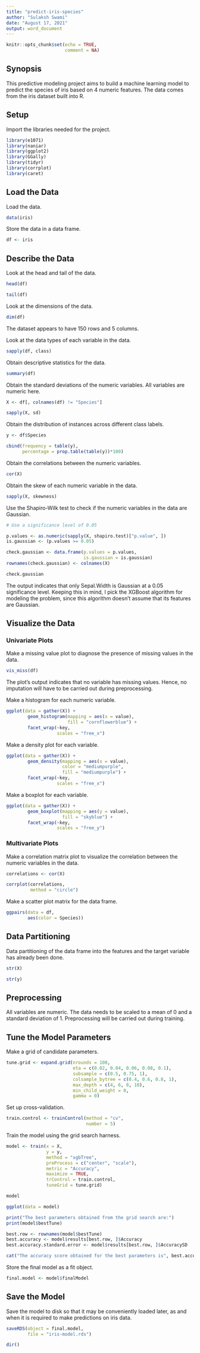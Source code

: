 ```yaml
---
title: "predict-iris-species"
author: "Sulaksh Swami"
date: "August 17, 2021"
output: word_document
---
```


```r
knitr::opts_chunk$set(echo = TRUE,
                      comment = NA)
```

## Synopsis

This predictive modeling project aims to build a machine learning model to predict the species of iris based on 4 numeric features. The data comes from the iris dataset built into R.

## Setup

Import the libraries needed for the project.

```r
library(e1071)
library(naniar)
library(ggplot2)
library(GGally)
library(tidyr)
library(corrplot)
library(caret)
```

## Load the Data

Load the data.

```r
data(iris)
```

Store the data in a data frame.

```r
df <- iris
```

## Describe the Data

Look at the head and tail of the data.

```r
head(df)
```

```r
tail(df)
```

Look at the dimensions of the data.

```r
dim(df)
```

The dataset appears to have 150 rows and 5 columns.

Look at the data types of each variable in the data.

```r
sapply(df, class)
```

Obtain descriptive statistics for the data.

```r
summary(df)
```

Obtain the standard deviations of the numeric variables. All variables are numeric here.

```r
X <- df[, colnames(df) != "Species"]

sapply(X, sd)
```

Obtain the distribution of instances across different class labels.

```r
y <- df$Species

cbind(frequency = table(y),
      percentage = prop.table(table(y))*100)
```

Obtain the correlations between the numeric variables.

```r
cor(X)
```

Obtain the skew of each numeric variable in the data.

```r
sapply(X, skewness)
```

Use the Shapiro-Wilk test to check if the numeric variables in the data are Gaussian.

```r
# Use a significance level of 0.05

p.values <- as.numeric(sapply(X, shapiro.test)["p.value", ])
is.gaussian <- (p.values >= 0.05)

check.gaussian <- data.frame(p.values = p.values,
                             is.gaussian = is.gaussian)
rownames(check.gaussian) <- colnames(X)

check.gaussian
```

The output indicates that only Sepal.Width is Gaussian at a 0.05 significance level. Keeping this in mind, I pick the XGBoost algorithm for modeling the problem, since this algorithm doesn't assume that its features are Gaussian.

## Visualize the Data

### Univariate Plots

Make a missing value plot to diagnose the presence of missing values in the data.

```r
vis_miss(df)
```

The plot's output indicates that no variable has missing values. Hence, no imputation will have to be carried out during preprocessing.

Make a histogram for each numeric variable.

```r
ggplot(data = gather(X)) +
        geom_histogram(mapping = aes(x = value),
                       fill = "cornflowerblue") +
        facet_wrap(~key,
                   scales = "free_x")
```

Make a density plot for each variable.

```r
ggplot(data = gather(X)) +
        geom_density(mapping = aes(x = value),
                     color = "mediumpurple",
                     fill = "mediumpurple") +
        facet_wrap(~key,
                   scales = "free_x")
```

Make a boxplot for each variable.

```r
ggplot(data = gather(X)) +
        geom_boxplot(mapping = aes(y = value),
                     fill = "skyblue") +
        facet_wrap(~key,
                   scales = "free_y")
```

### Multivariate Plots

Make a correlation matrix plot to visualize the correlation between the numeric variables in the data.

```r
correlations <- cor(X)

corrplot(correlations, 
         method = "circle")
```

Make a scatter plot matrix for the data frame.

```r
ggpairs(data = df,
        aes(color = Species))
```

## Data Partitioning

Data partitioning of the data frame into the features and the target variable has already been done. 

```r
str(X)
```

```r
str(y)
```

## Preprocessing

All variables are numeric. The data needs to be scaled to a mean of 0 and a standard deviation of 1. Preprocessing will be carried out during training.

## Tune the Model Parameters

Make a grid of candidate parameters.

```r
tune.grid <- expand.grid(nrounds = 100,
                         eta = c(0.02, 0.04, 0.06, 0.08, 0.1),
                         subsample = c(0.5, 0.75, 1),
                         colsample_bytree = c(0.4, 0.6, 0.8, 1),
                         max_depth = c(4, 6, 8, 10),
                         min_child_weight = 0,
                         gamma = 0)
```

Set up cross-validation.

```r
train.control <- trainControl(method = "cv",
                              number = 5)
```

Train the model using the grid search harness.

```r
model <- train(x = X, 
               y = y,
               method = "xgbTree",
               preProcess = c("center", "scale"),
               metric = "Accuracy",
               maximize = TRUE,
               trControl = train.control,
               tuneGrid = tune.grid)
```

```r
model
```

```r
ggplot(data = model)
```

```r
print("The best parameters obtained from the grid search are:")
print(model$bestTune)
```

```r
best.row <- rownames(model$bestTune)
best.accuracy <- model$results[best.row, ]$Accuracy
best.accuracy.standard.error <- model$results[best.row, ]$AccuracySD

cat("The accuracy score obtained for the best parameters is", best.accuracy, "with a standard error of", best.accuracy.standard.error)
```

Store the final model as a fit object.

```r
final.model <- model$finalModel
```

## Save the Model

Save the model to disk so that it may be conveniently loaded later, as and when it is required to make predictions on iris data.

```r
saveRDS(object = final.model,
        file = "iris-model.rds")
```

```r
dir()
```






